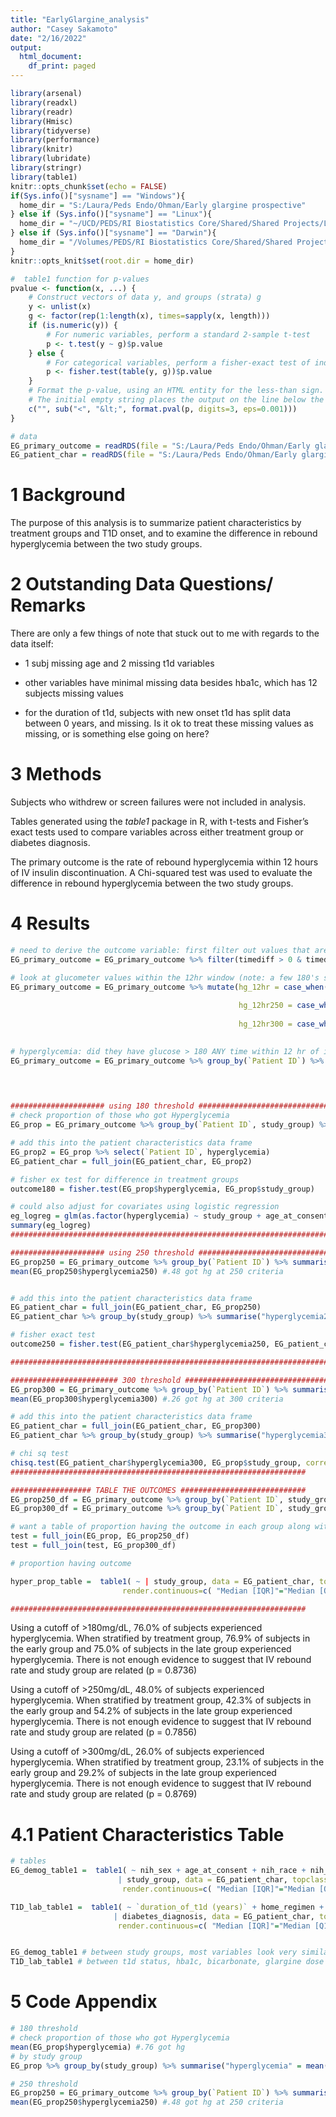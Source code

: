 ---
title: "EarlyGlargine_analysis"
author: "Casey Sakamoto"
date: "2/16/2022"
output:
  html_document:
    df_print: paged
---

```{r setup, include=FALSE}
library(arsenal)
library(readxl)
library(readr)
library(Hmisc)
library(tidyverse)
library(performance)
library(knitr)
library(lubridate)
library(stringr)
library(table1)
knitr::opts_chunk$set(echo = FALSE)
if(Sys.info()["sysname"] == "Windows"){
  home_dir = "S:/Laura/Peds Endo/Ohman/Early glargine prospective"
} else if (Sys.info()["sysname"] == "Linux"){
  home_dir = "~/UCD/PEDS/RI Biostatistics Core/Shared/Shared Projects/Laura/Peds Endo/Ohman/Early glargine prospective"
} else if (Sys.info()["sysname"] == "Darwin"){
  home_dir = "/Volumes/PEDS/RI Biostatistics Core/Shared/Shared Projects/Laura/Peds Endo/Ohman/Early glargine prospective"
}
knitr::opts_knit$set(root.dir = home_dir)

#  table1 function for p-values
pvalue <- function(x, ...) {
    # Construct vectors of data y, and groups (strata) g
    y <- unlist(x)
    g <- factor(rep(1:length(x), times=sapply(x, length)))
    if (is.numeric(y)) {
        # For numeric variables, perform a standard 2-sample t-test
        p <- t.test(y ~ g)$p.value
    } else {
        # For categorical variables, perform a fisher-exact test of independence
        p <- fisher.test(table(y, g))$p.value
    }
    # Format the p-value, using an HTML entity for the less-than sign.
    # The initial empty string places the output on the line below the variable label.
    c("", sub("<", "&lt;", format.pval(p, digits=3, eps=0.001)))
}

# data
EG_primary_outcome = readRDS(file = "S:/Laura/Peds Endo/Ohman/Early glargine prospective/EG_primary_outcome.rds")
EG_patient_char = readRDS(file = "S:/Laura/Peds Endo/Ohman/Early glargine prospective/EG_patient_char.rds")
```

# 1 Background

The purpose of this analysis is to summarize patient characteristics by treatment groups and T1D onset, and to examine the difference in rebound hyperglycemia between the two study groups.

# 2 Outstanding Data Questions/ Remarks

There are only a few things of note that stuck out to me with regards to the data itself:

* 1 subj missing age and 2 missing t1d variables

+ other variables have minimal missing data besides hba1c, which has 12 subjects missing values

* for the duration of t1d, subjects with new onset t1d has split data between 0 years, and missing. Is it ok to treat these missing values as missing, or is something else going on here?

# 3 Methods

Subjects who withdrew or screen failures were not included in analysis.

Tables generated using the *table1* package in R, with t-tests and Fisher's exact tests used to compare variables across either treatment group or diabetes diagnosis.

The primary outcome is the rate of rebound hyperglycemia within 12 hours of IV insulin discontinuation. A Chi-squared test was used to evaluate the difference in rebound hyperglycemia between the two study groups.

# 4 Results
```{r Primary Outcome, cache=TRUE}
# need to derive the outcome variable: first filter out values that are before iv stop, or after 12 hr post stop
EG_primary_outcome = EG_primary_outcome %>% filter(timediff > 0 & timediff < 12)

# look at glucometer values within the 12hr window (note: a few 180's so i opted for 180 as the cutoff rather than 179)
EG_primary_outcome = EG_primary_outcome %>% mutate(hg_12hr = case_when(glucometer >=  180 ~ 1,
                                                                             TRUE ~ 0),
                                                   hg_12hr250 = case_when(glucometer >=  250 ~ 1,
                                                                             TRUE ~ 0),
                                                   hg_12hr300 = case_when(glucometer >=  300 ~ 1,
                                                                             TRUE ~ 0))

# hyperglycemia: did they have glucose > 180 ANY time within 12 hr of iv stop
EG_primary_outcome = EG_primary_outcome %>% group_by(`Patient ID`) %>% mutate(hyperglycemia = max(hg_12hr),
                                                                              hyperglycemia250 = max(hg_12hr250),
                                                                              hyperglycemia300 = max(hg_12hr300))


##################### using 180 threshold #############################
# check proportion of those who got Hyperglycemia
EG_prop = EG_primary_outcome %>% group_by(`Patient ID`, study_group) %>% summarise("hyperglycemia" = max(hyperglycemia))

# add this into the patient characteristics data frame
EG_prop2 = EG_prop %>% select(`Patient ID`, hyperglycemia)
EG_patient_char = full_join(EG_patient_char, EG_prop2)

# fisher ex test for difference in treatment groups
outcome180 = fisher.test(EG_prop$hyperglycemia, EG_prop$study_group)

# could also adjust for covariates using logistic regression
eg_logreg = glm(as.factor(hyperglycemia) ~ study_group + age_at_consent + nih_sex + diabetes_diagnosis, family = "binomial", data = EG_patient_char)
summary(eg_logreg)
#######################################################################

##################### using 250 threshold #############################
EG_prop250 = EG_primary_outcome %>% group_by(`Patient ID`) %>% summarise("hyperglycemia250" = max(hyperglycemia250))
mean(EG_prop250$hyperglycemia250) #.48 got hg at 250 criteria


# add this into the patient characteristics data frame
EG_patient_char = full_join(EG_patient_char, EG_prop250)
EG_patient_char %>% group_by(study_group) %>% summarise("hyperglycemia250" = mean(hyperglycemia250)) # .42 early vs .54 late

# fisher exact test
outcome250 = fisher.test(EG_patient_char$hyperglycemia250, EG_patient_char$study_group) # p = 0.5716

#######################################################################

######################## 300 threshold ##################################
EG_prop300 = EG_primary_outcome %>% group_by(`Patient ID`) %>% summarise("hyperglycemia300" = max(hyperglycemia300))
mean(EG_prop300$hyperglycemia300) #.26 got hg at 300 criteria

# add this into the patient characteristics data frame
EG_patient_char = full_join(EG_patient_char, EG_prop300)
EG_patient_char %>% group_by(study_group) %>% summarise("hyperglycemia300" = mean(hyperglycemia300)) # .23 early vs .29 late

# chi sq test 
chisq.test(EG_patient_char$hyperglycemia300, EG_prop$study_group, correct = FALSE)
##################################################################

################## TABLE THE OUTCOMES ############################
EG_prop250_df = EG_primary_outcome %>% group_by(`Patient ID`, study_group) %>% summarise("hyperglycemia250" = max(hyperglycemia250))
EG_prop300_df = EG_primary_outcome %>% group_by(`Patient ID`, study_group) %>% summarise("hyperglycemia300" = max(hyperglycemia300))

# want a table of proportion having the outcome in each group along with a p-value
test = full_join(EG_prop, EG_prop250_df)
test = full_join(test, EG_prop300_df)

# proportion having outcome

hyper_prop_table =  table1( ~ | study_group, data = EG_patient_char, topclass="Rtable1-zebra",
                         render.continuous=c( "Median [IQR]"="Median [Q1, Q3]"), overall=F, extra.col=list(`P-value`=pvalue))

##################################################################
```

Using a cutoff of >180mg/dL, 76.0% of subjects experienced hyperglycemia. When stratified by treatment group, 76.9% of subjects in the early group and 75.0% of subjects in the late group experienced hyperglycemia. There is not enough evidence to suggest that IV rebound rate and study group are related (p = 0.8736)

Using a cutoff of >250mg/dL, 48.0% of subjects experienced hyperglycemia. When stratified by treatment group, 42.3% of subjects in the early group and 54.2% of subjects in the late group experienced hyperglycemia. There is not enough evidence to suggest that IV rebound rate and study group are related (p = 0.7856)

Using a cutoff of >300mg/dL, 26.0% of subjects experienced hyperglycemia. When stratified by treatment group, 23.1% of subjects in the early group and 29.2% of subjects in the late group experienced hyperglycemia. There is not enough evidence to suggest that IV rebound rate and study group are related (p = 0.8769)

# 4.1 Patient Characteristics Table

```{r Patient Characteristics, echo=FALSE, cache=TRUE}
# tables
EG_demog_table1 =  table1( ~ nih_sex + age_at_consent + nih_race + nih_ethnicity + diabetes_diagnosis + hba1c + ph + bicarbonate + glargine_dose_per_kg
                        | study_group, data = EG_patient_char, topclass="Rtable1-zebra",
                         render.continuous=c( "Median [IQR]"="Median [Q1, Q3]"), overall=F, extra.col=list(`P-value`=pvalue))

T1D_lab_table1 =  table1( ~ `duration_of_t1d (years)` + home_regimen + hba1c + ph + bicarbonate + glargine_dose_per_kg 
                       | diabetes_diagnosis, data = EG_patient_char, topclass="Rtable1-zebra",
                        render.continuous=c( "Median [IQR]"="Median [Q1, Q3]"), overall=F, extra.col=list(`P-value`=pvalue))


EG_demog_table1 # between study groups, most variables look very similar; hba1c, bicarbonate may be a bit different
T1D_lab_table1 # between t1d status, hba1c, bicarbonate, glargine dose may be a bit different
```

# 5 Code Appendix
```{r Primary Outcome, cache=TRUE}

# 180 threshold
# check proportion of those who got Hyperglycemia
mean(EG_prop$hyperglycemia) #.76 got hg
# by study group
EG_prop %>% group_by(study_group) %>% summarise("hyperglycemia" = mean(hyperglycemia))

# 250 threshold
EG_prop250 = EG_primary_outcome %>% group_by(`Patient ID`) %>% summarise("hyperglycemia250" = max(hyperglycemia250))
mean(EG_prop250$hyperglycemia250) #.48 got hg at 250 criteria
```

